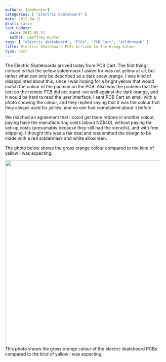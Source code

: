 ```yaml
---
authors: [gbmhunter]
categories: [ "Electric Skateboard" ]
date: 2012-04-11
draft: false
last_update:
  date: 2012-04-11
  author: Geoffrey Hunter
tags: [ "electric skateboard", "PCBs", "PCB Cart", "soldermask" ]
title: Electric Skateboard PCBs Arrived In The Wrong Colour
type: post
---
```



The Electric Skateboards arrived today from PCB Cart. The first thing I noticed is that the yellow soldermask I asked for was not yellow at all, but rather what can only be described as a dark spew orange. I was kind of disappointed about this, since I was hoping for a bright yellow that would match the colour of the pacman on the PCB. Also was the problem that the text on the remote PCB did not stand-out well against the dark orange, and it would be hard to read the user interface. I sent PCB Cart an email with a photo showing the colour, and they replied saying that it was the colour that they always used for yellow, and no one had complained about it before.

We reached an agreement that I could get them redone in another colour, paying have the manufacturing costs (about NZ$40), without paying for set-up costs (presumably because they still had the stencils), and with free shipping. I thought this was a fair deal and resubmitted the design to be made with a red soldermask and white silkscreen.

The photo below shows the gross orange colour compared to the kind of yellow I was expecting.


<Image src={n_2012_04_04_15_45_02} width="600px">This photo shows the gross orange colour of the electric skateboard PCBs compared to the kind of yellow I was expecting.</Image>